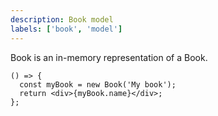 ```yaml
---
description: Book model
labels: ['book', 'model']
---
```



Book is an in-memory representation of a Book.

```tsx live
() => {
  const myBook = new Book('My book');
  return <div>{myBook.name}</div>;
};
```
